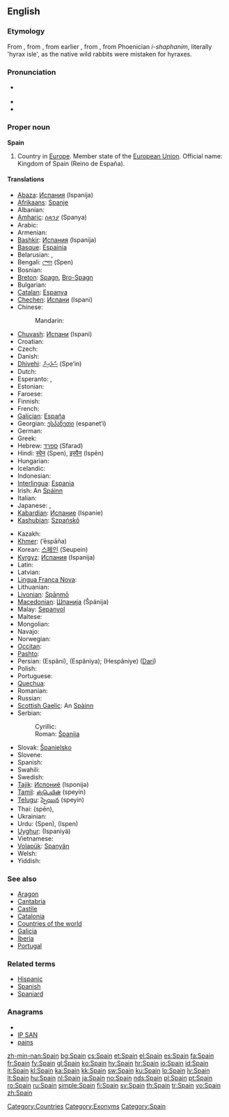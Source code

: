 {{wikipedia}}
==English==

===Etymology===
From {{etyl|xno}} {{term|Espayne|lang=xno}}, from {{etyl|LL.}} {{term|Spania|lang=la}}, from earlier {{etyl|la}} {{term|Hispania|Hispānia|lang=la}}, from {{etyl|grc}} {{term|tr=Hispania|Ἱσπανια|lang=grc}}, from Phoenician ''i-shaphanim'', literally 'hyrax isle', as the native wild rabbits were mistaken for hyraxes.

===Pronunciation===
* {{a|UK|US}} {{IPA|/speɪn/}}
* {{audio|en-us-Spain.ogg|Audio (US)}}
* {{rhymes|eɪn}}

===Proper noun===
'''Spain'''

# Country in [[Europe]]. Member state of the [[European Union]]. Official name: Kingdom of Spain (Reino de España).

====Translations====
{{trans-top|country in Europe}}
* [[Abaza]]: [[Испания]] (Ispanija)
* [[Afrikaans]]: [[Spanje]]
* Albanian: {{t+|sq|Spanja|xs=Albanian}}
* [[Amharic]]: [[ስጳንያ]] (Spanya)
* Arabic: {{t+|ar|إسبانية|f|tr=Isbánya}}
* Armenian: {{t+|hy|Իսպանիա|tr=Ispania}}
* [[Bashkir]]: [[Испания]] (Ispanija)
* [[Basque]]: [[Espainia]]
* Belarusian: {{t-|be|Іспанія|f|tr=Ispánija|xs=Belarusian}}, {{t|be|Гішпанія|f|tr=Hišpánija|xs=Belarusian}} {{qualifier|Taraškevica orthography}}
* Bengali: [[স্পেন]] (Spen)
* Bosnian: {{t+|bs|Španija|f}}
* [[Breton]]: [[Spagn]], [[Bro-Spagn]]
* Bulgarian: {{t+|bg|Испания|f|tr=Ispánija}}
* [[Catalan]]: [[Espanya]] {{f}}
* [[Chechen]]: [[Испани]] (Ispani)
* Chinese:
*: Mandarin: {{t-|cmn|西班牙|tr=Xībānyă|sc=Hani}}
* [[Chuvash]]: [[Испани]] (Ispani)
* Croatian: {{t+|hr|Španjolska|f}}
* Czech: {{t+|cs|Španělsko|n}}
* Danish: {{t+|da|Spanien}}
* [[Dhivehi]]: [[ސްޕެއިން]] (Spe’in)
* Dutch: {{t+|nl|Spanje}}
* Esperanto: {{t+|eo|Hispanio|xs=Esperanto}}, {{t-|eo|Hispanujo|xs=Esperanto}}
* Estonian: {{t+|et|Hispaania}}
* Faroese: {{t-|fo|Spania|n|xs=Faroese}}
* Finnish: {{t+|fi|Espanja}}
* French: {{t+|fr|Espagne|f}}
* [[Galician]]: [[España]]
* Georgian: [[ესპანეთი]] (espanet‘i)
* German: {{t+|de|Spanien|n}}
* Greek: {{t+|el|Ισπανία|f|tr=Ispanía}}
* Hebrew: [[ספרד]] (Sfarad)
* Hindi: [[स्पेन]] (Spen), [[इस्पैन]] (Ispēn)
* Hungarian: {{t+|hu|Spanyolország}}
* Icelandic: {{t+|is|Spánn|m}}
* Indonesian: {{t-|id|Spanyol|xs=Indonesian}}
* [[Interlingua]]: [[Espania]]
* Irish: An [[Spáinn]] {{f}}
* Italian: {{t+|it|Spagna|f}}
* Japanese: {{t+|ja|スペイン|tr=Supéin}}, {{t+|ja|西班牙|tr=Supéin}} {{qualifier|obsolete}}
* [[Kabardian]]: [[Испание]] (Ispanie)
* [[Kashubian]]: [[Szpańskô]]
{{trans-mid}}
* Kazakh: {{t-|kk|Испания|tr=Ispanija|sc=Cyrl|xs=Kazakh}}
* [[Khmer]]: {{Khmr|[[អេស្បាញ]]}} (’ēspāña)
* Korean: [[스페인]] (Seupein)
* [[Kyrgyz]]: [[Испания]] (Ispanija)
* Latin: {{t+|la|Hispania|f}}
* Latvian: {{t+|lv|Spānija|f|xs=Latvian}}
* [[Lingua Franca Nova]]: {{tø|lfn|Espania}}
* Lithuanian: {{t+|lt|Ispanija|xs=Lithuanian}}
* [[Livonian]]: [[Spāņmō]]
* [[Macedonian]]: [[Шпанија#Macedonian|Шпанија]] (Špánija) {{f}}
* Malay: [[Sepanyol]]
* Maltese: {{t-|mt|Spanja|xs=Maltese}}
* Mongolian: {{t|mn|Испани|tr=Ispani|sc=Cyrl|xs=Mongolian}}
* Navajo: {{tø|nv|Dibé diníí bikéyah}}
* Norwegian: {{t+|no|Spania}}
* [[Occitan]]: {{t+|oc|Espanha|f|xs=Occitan}}
* [[Pashto]]: {{t-|ps|اسپانيا|f|tr=Ispānyā|sc=ps-Arab|xs=Pashto}}
* Persian: {{fa-Arab|[[اسپانی]]}} (Espâni), {{fa-Arab|[[اسپانیا]]}} (Espâniya); {{fa-Arab|[[هسپانیه]]}} (Hespâniye) ([[Dari]])
* Polish: {{t+|pl|Hiszpania|f}}
* Portuguese: {{t+|pt|Espanha|f}}
* [[Quechua]]: {{t-|qu|Ispaña|xs=Quechua}}
* Romanian: {{t+|ro|Spania|f}}
* Russian: {{t+|ru|Испания|f|tr=Ispánija}}
* [[Scottish Gaelic]]: An [[Spàinn]] {{f}}
* Serbian:
*: Cyrillic: {{t-|sr|Шпанија|f|sc=Cyrl}}
*: Roman: [[Španija#Serbian|Španija]] {{f}}
* Slovak: [[Španielsko]] {{n}}
* Slovene: {{t+|sl|Španija|f}}
* Spanish: {{t+|es|España|f}}
* Swahili: {{t+|sw|Uhispani|xs=Swahili}}
* Swedish: {{t+|sv|Spanien}}
* [[Tajik]]: [[Испониё]] (Isponijə)
* [[Tamil]]: [[ஸ்பெயின்]] (speyin)
* [[Telugu]]: [[స్పెయిన]] (speyin)
* Thai: {{Thai|[[สเปน]]}} (spēn), {{t|th|ประเทศสเปน|tr=bpràtêt sàbpen}}
* Ukrainian: {{t+|uk|Іспанія|f|tr=Ispánija|xs=Ukrainian}}
* Urdu: {{ur-Arab|[[سپین]]}} (Spen), {{ur-Arab|[[اسپین]]}} (Ispen)
* [[Uyghur]]: {{ug-Arab|[[ئىسپانىيە]]}} (Ispaniyä)
* Vietnamese: {{t|vi|Tây Ban Nha|xs=Vietnamese}}
* [[Volapük]]: [[Spanyän]]
* Welsh: {{t-|cy|Sbaen|f|xs=Welsh}}
* Yiddish: {{t|yi|שפּאַניע|tr=Shpanye|xs=Yiddish}}
{{trans-bottom}}

===See also===
* [[Aragon]]
* [[Cantabria]]
* [[Castile]]
* [[Catalonia]]
* [[Appendix:Countries of the world|Countries of the world]]
* [[Galicia]]
* [[Iberia]]
* [[Portugal]]

===Related terms===
* [[Hispanic]]
* [[Spanish]]
* [[Spaniard]]

===Anagrams===
* {{alphagram|ainps}}
* [[IP SAN#English|IP SAN]]
* [[pains#English|pains]]

[[Category:Countries]]
[[Category:Exonyms]]
[[Category:Spain]]

[[zh-min-nan:Spain]]
[[bg:Spain]]
[[cs:Spain]]
[[et:Spain]]
[[el:Spain]]
[[es:Spain]]
[[fa:Spain]]
[[fr:Spain]]
[[fy:Spain]]
[[gl:Spain]]
[[ko:Spain]]
[[hy:Spain]]
[[hr:Spain]]
[[io:Spain]]
[[id:Spain]]
[[it:Spain]]
[[kl:Spain]]
[[ka:Spain]]
[[kk:Spain]]
[[sw:Spain]]
[[ku:Spain]]
[[lo:Spain]]
[[lv:Spain]]
[[lt:Spain]]
[[hu:Spain]]
[[nl:Spain]]
[[ja:Spain]]
[[no:Spain]]
[[nds:Spain]]
[[pl:Spain]]
[[pt:Spain]]
[[ro:Spain]]
[[ru:Spain]]
[[simple:Spain]]
[[fi:Spain]]
[[sv:Spain]]
[[th:Spain]]
[[tr:Spain]]
[[vo:Spain]]
[[zh:Spain]]
